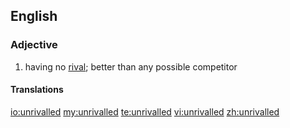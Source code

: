 ==English==

===Adjective===
{{en-adj|-}}

# having no [[rival]]; better than any possible competitor

====Translations====
{{trans-see|unrivaled}}

[[io:unrivalled]]
[[my:unrivalled]]
[[te:unrivalled]]
[[vi:unrivalled]]
[[zh:unrivalled]]
